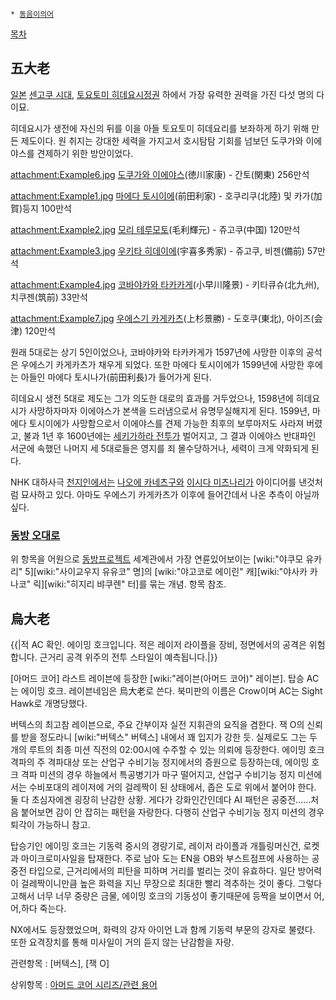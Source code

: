  * [[동음이의어]]

[[목차]]

== 五大老 ==
[[일본]] [[센고쿠 시대]], [[토요토미 히데요시]]정권 하에서 가장 유력한 권력을 가진 다섯 명의 다이묘.

히데요시가 생전에 자신의 뒤를 이을 아들 토요토미 히데요리를 보좌하게 하기 위해 만든 제도이다. 원 취지는 강대한 세력을 가지고서 호시탐탐 기회를 넘보던 도쿠가와 이에야스를 견제하기 위한 방안이었다.

attachment:Example6.jpg
[[도쿠가와 이에야스]](徳川家康) - 간토(関東) 256만석

attachment:Example1.jpg
[[마에다 토시이에]](前田利家) - 호쿠리쿠(北陸) 및 카가(加賀)등지 100만석

attachment:Example2.jpg
[[모리 테루모토]](毛利輝元) - 쥬고쿠(中国) 120만석

attachment:Example3.jpg
[[우키타 히데이에]](宇喜多秀家) - 쥬고쿠, 비젠(備前) 57만석

attachment:Example4.jpg
[[코바야카와 타카카게]](小早川隆景) - 키타큐슈(北九州), 치쿠젠(筑前) 33만석

attachment:Example7.jpg
[[우에스기 카게카츠]](上杉景勝) - 도호쿠(東北), 아이즈(会津) 120만석

원래 5대로는 상기 5인이었으나, 코바야카와 타카카게가 1597년에 사망한 이후의 공석은 우에스기 카게카츠가 채우게 되었다. 또한 마에다 토시이에가 1599년에 사망한 후에는 아들인 마에다 토시나가(前田利長)가 들어가게 된다.

히데요시 생전 5대로 제도는 그가 의도한 대로의 효과를 거두었으나, 1598년에 히데요시가 사망하자마자 이에야스가 본색을 드러냄으로서 유명무실해지게 된다. 1599년, 마에다 토시이에가 사망함으로서 이에야스를 견제 가능한 최후의 보루마저도 사라져 버렸고, 불과 1년 후 1600년에는 [[세키가하라 전투]]가 벌어지고, 그 결과 이에야스 반대파인 서군에 속했던 나머지 세 5대로들은 영지를 죄 몰수당하거나, 세력이 크게 약화되게 된다.

NHK 대하사극 [[천지인]]에서는 [[나오에 카네츠구]]와 [[이시다 미츠나리]]가 아이디어를 낸것처럼 묘사하고 있다. 아마도 우에스기 카게카츠가 이후에 들어간데서 나온 추측이 아닐까 싶다.

=== [[동방 오대로]] ===

위 항목을 어원으로 [[동방프로젝트]] 세계관에서 가장 연륜있어보이는 [wiki:"야쿠모 유카리" 5][wiki:"사이교우지 유유코" 명]의 [wiki:"야고코로 에이린" 캐][wiki:"야사카 카나코" 릭][wiki:"히지리 뱌쿠렌" 터]를 묶는 개념. 항목 참조. 

== 烏大老 ==
{{|적 AC 확인. 에이밍 호크입니다.
적은 레이저 라이플을 장비, 정면에서의 공격은 위험합니다.
근거리 공격 위주의 전투 스타일이 예측됩니다.|}}

[아머드 코어] 라스트 레이븐에 등장한 [wiki:"레이븐(아머드 코어)" 레이븐]. 탑승 AC는 에이밍 호크. 레이븐네임은 烏大老로 쓴다. 북미판의 이름은 Crow이며 AC는 Sight Hawk로 개명당했다.

버텍스의 최고참 레이븐으로, 주요 간부이자 실전 지휘관의 요직을 겸한다. 잭 O의 신뢰를 받을 정도라니 [wiki:"버텍스" 버텍스] 내에서 꽤 입지가 강한 듯.
실제로도 그는 두 개의 루트의 최종 미션 직전의 02:00시에 수주할 수 있는 의뢰에 등장한다. 에이밍 호크 격파의 주 격파대상 또는 산업구 수비기능 정지에서의 증원으로 등장하는데, 에이밍 호크 격파 미션의 경우 하늘에서 특공병기가 마구 떨어지고, 산업구 수비기능 정지 미션에서는 수비포대의 레이저에 거의 걸레짝이 된 상태에서, 좁은 도로 위에서 붙어야 한다. 둘 다 초심자에겐 굉장히 난감한 상황. 게다가 강화인간인데다 AI 패턴은 공중전……처음 붙어보면 감이 안 잡히는 패턴을 자랑한다. 다행히 산업구 수비기능 정지 미션의 경우 퇴각이 가능하니 참고.

탑승기인 에이밍 호크는 기동력 중시의 경량기로, 레이저 라이플과 개틀링머신건, 로켓과 마이크로미사일을 탑재한다. 주로 남아 도는 EN을 OB와 부스트점프에 사용하는 공중전 타입으로, 근거리에서의 피탄을 피하며 거리를 벌리는 것이 유효하다. 일단 방어력이 걸레짝이니만큼 높은 화력을 지닌 무장으로 최대한 빨리 격추하는 것이 좋다. 그렇다고해서 너무 너무 중량은 금물, 에이밍 호크의 기동성이 좋기때문에 등짝을 보이면서 어,어,하다 죽는다.

NX에서도 등장했었으며, 화력의 강자 아이언 L과 함께 기동력 부문의 강자로 불렸다. 또한 요격장치를 통해 미사일이 거의 듣지 않는 난감함을 자랑.

관련항목 : [버텍스], [잭 O]

상위항목 : [[아머드 코어 시리즈/관련 용어]]
